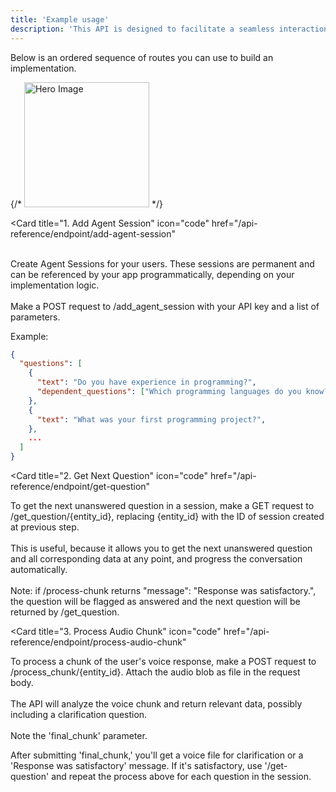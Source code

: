 ```yaml
---
title: 'Example usage'
description: 'This API is designed to facilitate a seamless interaction between your users and the verbal conversational AI session system. It enables the creation of agent sessions for your users, fetching unanswered questions, processing user voice chunks, generating API keys for authenticated users, and much more.'
---
```


<Note>
  Below is an ordered sequence of routes you can use to build an implementation.
</Note>

{/* <img
  height="200"
  className="block"
  src="/images/ConvAIAgentSchemaBG.png"
  alt="Hero Image"
/> */}

<Card
  title="1. Add Agent Session"
  icon="code"
  href="/api-reference/endpoint/add-agent-session"
>
<br />Create Agent Sessions for your users. These sessions are permanent and can be referenced by your app programmatically, depending on your implementation logic.<br /><br />Make a POST request to /add_agent_session with your API key and a list of parameters.
</Card>

Example: 
```json
{
  "questions": [
    {
      "text": "Do you have experience in programming?",
      "dependent_questions": ["Which programming languages do you know?",...]
    },
    {
      "text": "What was your first programming project?",
    },
    ...
  ]
}
```

<Card
  title="2. Get Next Question"
  icon="code"
  href="/api-reference/endpoint/get-question"
>
To get the next unanswered question in a session, make a GET request to /get_question/{entity_id}, replacing {entity_id} with the ID of session created at previous step.<br /><br />
This is useful, because it allows you to get the next unanswered question and all corresponding data at any point, and progress the conversation automatically.<br /><br />
Note: if /process-chunk returns "message": "Response was satisfactory.", the question will be flagged as answered and the next question will be returned by /get_question.
</Card>

<Card
  title="3. Process Audio Chunk"
  icon="code"
  href="/api-reference/endpoint/process-audio-chunk"
>
To process a chunk of the user's voice response, make a POST request to /process_chunk/{entity_id}. Attach the audio blob as file in the request body.<br /><br />The API will analyze the voice chunk and return relevant data, possibly including a clarification question.<br /><br />
Note the 'final_chunk' parameter.
</Card>

<Note>
  After submitting 'final_chunk,' you'll get a voice file for clarification or a 'Response was satisfactory' message. If it's satisfactory, use '/get-question' and repeat the process above for each question in the session.
</Note>
